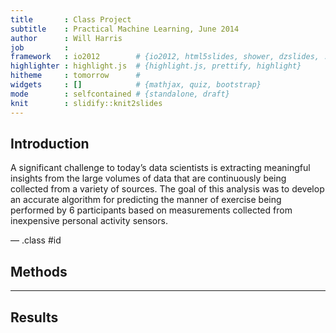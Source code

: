 ```yaml
---
title       : Class Project
subtitle    : Practical Machine Learning, June 2014
author      : Will Harris
job         : 
framework   : io2012        # {io2012, html5slides, shower, dzslides, ...}
highlighter : highlight.js  # {highlight.js, prettify, highlight}
hitheme     : tomorrow      # 
widgets     : []            # {mathjax, quiz, bootstrap}
mode        : selfcontained # {standalone, draft}
knit        : slidify::knit2slides
---
```


## Introduction

A significant challenge to today's data scientists is extracting meaningful insights from the large volumes of data that are continuously being collected from a variety of sources.   The goal of this analysis was to develop an accurate algorithm for predicting the manner of exercise being performed by 6 participants based on measurements collected from inexpensive personal activity sensors.


--- .class #id 

## Methods



---

## Results


